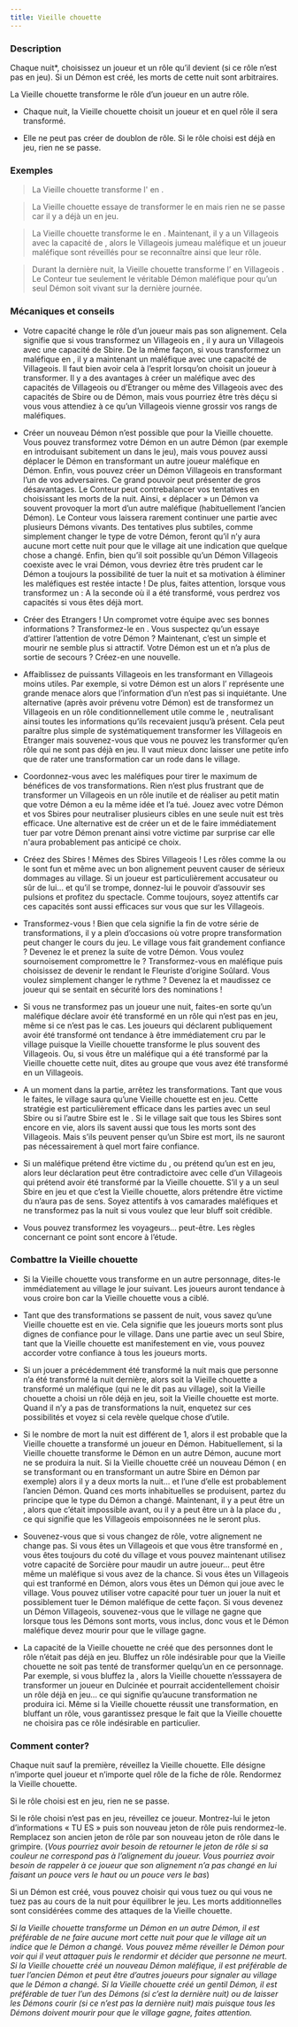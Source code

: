 ```yaml
---
title: Vieille chouette
---
```



<Role VIEILLE_CHOUETTE header />

### Description

Chaque nuit*, choisissez un joueur et un rôle qu’il devient (si ce rôle n’est pas en jeu). Si un Démon est créé, les morts de cette nuit sont arbitraires.

La Vieille chouette transforme le rôle d’un joueur en un autre rôle.

-   Chaque nuit, la Vieille chouette choisit un joueur et en quel rôle il sera transformé.

-   Elle ne peut pas créer de doublon de rôle. Si le rôle choisi est déjà en jeu, rien ne se passe.

### Exemples 

> La Vieille chouette transforme l'<Role HORLOGER /> en <Role BETE_DE_FOIRE />.

> La Vieille chouette essaye de transformer le <Role SAVANT /> en <Role SAGE /> mais rien ne se passe car il y a déjà un <Role SAGE /> en jeu.

> La Vieille chouette transforme le <Role FLEURISTE /> en <Role JUMEAU_MALEFIQUE />. Maintenant, il y a un Villageois avec la capacité de <Role JUMEAU_MALEFIQUE />, alors le Villageois jumeau maléfique et un joueur maléfique sont réveillés pour se reconnaître ainsi que leur rôle.  

> Durant la dernière nuit, la Vieille chouette transforme l’<Role ORACLE /> en Villageois <Role NO_DASHII />. Le Conteur tue seulement le véritable Démon maléfique pour qu’un seul Démon soit vivant sur la dernière journée. 

### Mécaniques et conseils

- Votre capacité change le rôle d’un joueur mais pas son alignement. Cela signifie que si vous transformez un Villageois en <Role SORCIERE />, il y aura un Villageois avec une capacité de Sbire. De la même façon, si vous transformez un maléfique en <Role FAUSSAIRE />, il y a maintenant un maléfique avec une capacité de Villageois. Il faut bien avoir cela à l’esprit lorsqu’on choisit un joueur à transformer. Il y a des avantages à créer un maléfique avec des capacités de Villageois ou d’Etranger ou même des Villageois avec des capacités de Sbire ou de Démon, mais vous pourriez être très déçu si vous vous attendiez à ce qu’un Villageois vienne grossir vos rangs de maléfiques.

- Créer un nouveau Démon n’est possible que pour la Vieille chouette. Vous pouvez transformez votre Démon en un autre Démon (par exemple en introduisant subitement un <Role VORTOX /> dans le jeu), mais vous pouvez aussi déplacer le Démon en transformant un autre joueur maléfique en Démon. Enfin, vous pouvez créer un Démon Villageois en transformant l’un de vos adversaires. Ce grand pouvoir peut présenter de gros désavantages. Le Conteur peut contrebalancer vos tentatives en choisissant les morts de la nuit. Ainsi, « déplacer » un Démon va souvent provoquer la mort d’un autre maléfique (habituellement l’ancien Démon). Le Conteur vous laissera rarement continuer une partie avec plusieurs Démons vivants.  Des tentatives plus subtiles, comme simplement changer le type de votre Démon, feront qu’il n’y aura aucune mort cette nuit pour que le village ait une indication que quelque chose a changé. Enfin, bien qu’il soit possible qu’un Démon Villageois coexiste avec le vrai Démon, vous devriez être très prudent car le Démon a toujours la possibilité de tuer la nuit et sa motivation à éliminer les maléfiques est restée intacte ! De plus, faites attention, lorsque vous transformez un <Role VIGORMORTIS /> : A la seconde où il a été transformé, vous perdrez vos capacités si vous êtes déjà mort.

- Créer des Etrangers ! Un <Role SAVANT /> compromet votre équipe avec ses bonnes informations ? Transformez-le en <Role DULCINEE />. Vous suspectez qu’un <Role SAGE /> essaye d’attirer l’attention de votre Démon ? Maintenant, c’est un simple <Role MALADROIT /> et mourir ne semble plus si attractif. Votre Démon est un <Role FANG_GU /> et n’a plus de sortie de secours ? Créez-en une nouvelle.

- Affaiblissez de puissants Villageois en les transformant en Villageois moins utiles. Par exemple, si votre Démon est un <Role VIGORMORTIS /> alors l’<Role ORACLE /> représente une grande menace alors que l’information d’un <Role HORLOGER /> n’est pas si inquiétante. Une alternative (après avoir prévenu votre Démon) est de transformez un Villageois en un rôle conditionnellement utile comme le <Role SAGE />, neutralisant ainsi toutes les informations qu’ils recevaient jusqu’à présent. Cela peut paraître plus simple de systématiquement transformer les Villageois en Etranger mais souvenez-vous que vous ne pouvez les transformer qu’en rôle qui ne sont pas déjà en jeu. Il vaut mieux donc laisser une petite info que de rater une transformation car un <Role BARBIER /> rode dans le village.

- Coordonnez-vous avec les maléfiques pour tirer le maximum de bénéfices de vos transformations. Rien n’est plus frustrant que de transformer un Villageois en un rôle inutile et de réaliser au petit matin que votre Démon a eu la même idée et l’a tué. Jouez avec votre Démon et vos Sbires pour neutraliser plusieurs cibles en une seule nuit est très efficace. Une alternative est de créer un <Role MALADROIT /> et de le faire immédiatement tuer par votre Démon prenant ainsi votre victime par surprise car elle n'aura probablement pas anticipé ce choix.

- Créez des Sbires ! Mêmes des Sbires Villageois ! Les rôles comme la <Role SORCIERE /> ou le <Role MANIPULATEUR /> sont fun et même avec un bon alignement peuvent causer de sérieux dommages au village. Si un joueur est particulièrement accusateur ou sûr de lui… et qu’il se trompe, donnez-lui le pouvoir d’assouvir ses pulsions et profitez du spectacle. Comme toujours, soyez attentifs car ces capacités sont aussi efficaces sur vous que sur les Villageois.

- Transformez-vous ! Bien que cela signifie la fin de votre série de transformations, il y a plein d’occasions où votre propre transformation peut changer le cours du jeu. Le village vous fait grandement confiance ? Devenez le <Role NO_DASHII /> et prenez la suite de votre Démon. Vous voulez sournoisement compromettre le <Role FLEURISTE /> ? Transformez-vous en <Role FAUSSAIRE /> maléfique puis choisissez de devenir le <Role FLEURISTE /> rendant le Fleuriste d’origine Soûlard. Vous voulez simplement changer le rythme ? Devenez la <Role SORCIERE /> et maudissez ce joueur qui se sentait en sécurité lors des nominations !

- Si vous ne transformez pas un joueur une nuit, faites-en sorte qu’un maléfique déclare avoir été transformé en un rôle qui n’est pas en jeu, même si ce n’est pas le cas. Les joueurs qui déclarent publiquement avoir été transformé ont tendance à être immédiatement cru par le village puisque la Vieille chouette transforme le plus souvent des Villageois. Ou, si vous être un maléfique qui a été transformé par la Vieille chouette cette nuit, dites au groupe que vous avez été transformé en un Villageois. 

- A un moment dans la partie, arrêtez les transformations. Tant que vous le faites, le village saura qu’une Vieille chouette est en jeu. Cette stratégie est particulièrement efficace dans les parties avec un seul Sbire ou si l’autre Sbire est le <Role JUMEAU_MALEFIQUE />. Si le village sait que tous les Sbires sont encore en vie, alors ils savent aussi que tous les morts sont des Villageois. Mais s’ils peuvent penser qu’un Sbire est mort, ils ne sauront pas nécessairement à quel mort faire confiance. 

- Si un maléfique prétend être victime du <Role MANIPULATEUR />, ou prétend qu’un <Role JUMEAU_MALEFIQUE /> est en jeu, alors leur déclaration peut être contradictoire avec celle d’un Villageois qui prétend avoir été transformé par la Vieille chouette. S’il y a un seul Sbire en jeu et que c’est la Vieille chouette, alors prétendre être victime du <Role MANIPULATEUR /> n’aura pas de sens. Soyez attentifs à vos camarades maléfiques et ne transformez pas la nuit si vous voulez que leur bluff soit crédible.

- Vous pouvez transformez les voyageurs… peut-être. Les règles concernant ce point sont encore à l’étude.
 
### Combattre la Vieille chouette

- Si la Vieille chouette vous transforme en un autre personnage, dites-le immédiatement au village le jour suivant. Les joueurs auront tendance à vous croire bon car la Vieille chouette vous a ciblé.

- Tant que des transformations se passent de nuit, vous savez qu’une Vieille chouette est en vie. Cela signifie que les joueurs morts sont plus dignes de confiance pour le village. Dans une partie avec un seul Sbire, tant que la Vieille chouette est manifestement en vie, vous pouvez accorder votre confiance à tous les joueurs morts. 

- Si un jouer a précédemment été transformé la nuit mais que personne n’a été transformé la nuit dernière, alors soit la Vieille chouette a transformé un maléfique (qui ne le dit pas au village), soit la Vieille chouette a choisi un rôle déjà en jeu, soit la Vieille chouette est morte. Quand il n’y a pas de transformations la nuit, enquetez sur ces possibilités et voyez si cela revèle quelque chose d’utile.

- Si le nombre de mort la nuit est différent de 1, alors il est probable que la Vieille chouette a transformé un joueur en Démon. Habituellement, si la Vieille chouette transforme le Démon en un autre Démon, aucune mort ne se produira la nuit. Si la Vieille chouette créé un nouveau Démon ( en se transformant ou en transformant un autre Sbire en Démon par exemple) alors il y a deux morts la nuit… et l’une d’elle est probablement l’ancien Démon. Quand ces morts inhabituelles se produisent, partez du principe que le type du Démon a changé. Maintenant, il y a peut être un <Role VORTOX />, alors que c’était impossible avant, ou il y a peut être un <Role FANG_GU /> à la place du <Role NO_DASHII />, ce qui signifie que les Villageois empoisonnées ne le seront plus.

- Souvenez-vous que si vous changez de rôle, votre alignement ne change pas. Si vous êtes un Villageois et que vous être transformé en <Role SORCIERE />, vous êtes toujours du coté du village et vous pouvez maintenant utilisez votre capacité de Sorcière pour maudir un autre joueur… peut être même un maléfique si vous avez de la chance. Si vous êtes un Villageois qui est tranformé en Démon, alors vous êtes un Démon qui joue avec le village. Vous pouvez utiliser votre capacité pour tuer un jouer la nuit et possiblement tuer le Démon maléfique de cette façon. Si vous devenez un Démon Villageois, souvenez-vous que le village ne gagne que lorsque tous les Démons sont morts, vous inclus, donc vous et le Démon maléfique devez mourir pour que le village gagne. 

- La capacité de la Vieille chouette ne créé que des personnes dont le rôle n’était pas déjà en jeu. Bluffez un rôle indésirable pour que la Vieille chouette ne soit pas tenté de transformer quelqu’un en ce personnage. Par exemple, si vous bluffez la <Role DULCINEE />, alors la Vieille chouette n’esssayera de transformer un joueur en Dulcinée et pourrait accidentellement choisir un rôle déjà en jeu… ce qui signifie qu’aucune transformation ne produira ici. Même si la Vieille chouette réussit une transformation, en bluffant un rôle, vous garantissez presque le fait que la Vieille chouette ne choisira pas ce rôle indésirable en particulier.

### Comment conter?

Chaque nuit sauf la première, réveillez la Vieille chouette. Elle désigne n’importe quel joueur et n’importe quel rôle de la fiche de rôle. Rendormez la Vieille chouette.

Si le rôle choisi est en jeu, rien ne se passe.

Si le rôle choisi n’est pas en jeu, réveillez ce joueur. Montrez-lui le jeton d’informations « TU ES » puis son nouveau jeton de rôle puis rendormez-le. Remplacez son ancien jeton de rôle par son nouveau jeton de rôle dans le grimpire. (_Vous pourriez avoir besoin de retourner le jeton de rôle si sa couleur ne correspond pas à l’alignement du joueur. Vous pourriez avoir besoin de rappeler à ce joueur que son alignement n’a pas changé en lui faisant un pouce vers le haut ou un pouce vers le bas_)

Si un Démon est créé, vous pouvez choisir qui vous tuez ou qui vous ne tuez pas au cours de la nuit pour équilibrer le jeu. Les morts additionnelles sont considérées comme des attaques de la Vieille chouette.

_Si la Vieille chouette transforme un Démon en un autre Démon, il est préférable de ne faire aucune mort cette nuit pour que le village ait un indice que le Démon a changé. Vous pouvez même réveiller le Démon pour voir qui il veut attaquer puis le rendormir et décider que personne ne meurt. Si la Vieille chouette créé un nouveau Démon maléfique, il est préférable de tuer l’ancien Démon et peut être d’autres joueurs pour signaler au village que le Démon a changé. Si la Vieille chouette créé un gentil Démon, il est préférable de tuer l’un des Démons (si c’est la dernière nuit) ou de laisser les Démons courir (si ce n’est pas la dernière nuit) mais puisque tous les Démons doivent mourir pour que le village gagne, faites attention._

